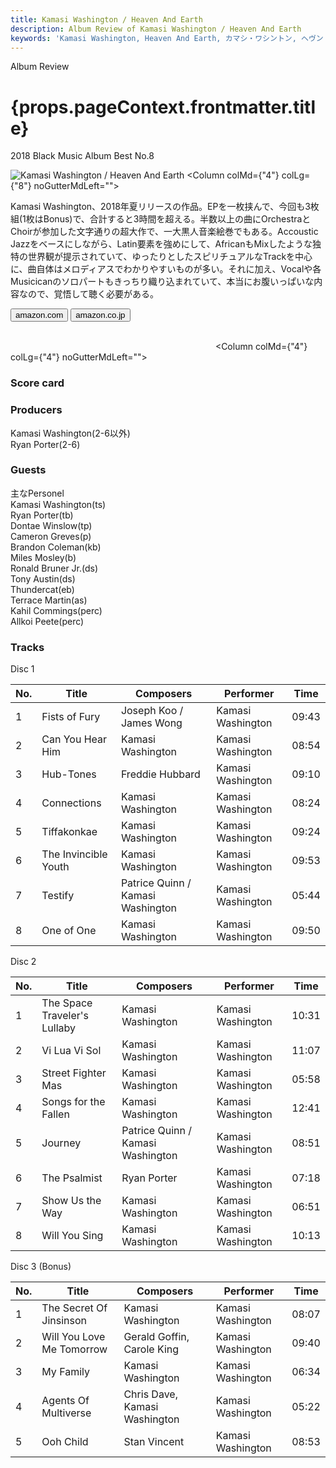 ```yaml
---
title: Kamasi Washington / Heaven And Earth
description: Album Review of Kamasi Washington / Heaven And Earth
keywords: 'Kamasi Washington, Heaven And Earth, カマシ・ワシントン, ヘヴン・アンド・アーズ'
---
```





<p className="largeP">Album Review</p>
<h1 className="h1--no--margin">{props.pageContext.frontmatter.title}</h1>
<p className="largeP"><Link to="/best50/2018/">2018 Black Music Album Best No.8</Link></p>

<Row  className="image-card-group">
	<Column colMd={"3"} colLg={"4"} noGutterMdLeft="">
       <ImageCard>

![Kamasi Washington / Heaven And Earth](../../images/cd/kamasiwashington3L.jpg) 
</ImageCard>
	</Column>
	<Column colMd={"4"} colLg={"8"} noGutterMdLeft="">
	<p>
	Kamasi Washington、2018年夏リリースの作品。EPを一枚挟んで、今回も3枚組(1枚はBonus)で、合計すると3時間を超える。半数以上の曲にOrchestraとChoirが参加した文字通りの超大作で、一大黒人音楽絵巻でもある。Accoustic Jazzをベースにしながら、Latin要素を強めにして、AfricanもMixしたような独特の世界観が提示されていて、ゆったりとしたスピリチュアルなTrackを中心に、曲自体はメロディアスでわかりやすいものが多い。それに加え、Vocalや各Musicicanのソロパートもきっちり織り込まれていて、本当にお腹いっぱいな内容なので、覚悟して聴く必要がある。
	</p>
	<div>
	  <Button className="button-right-mergin"  href="https://amzn.to/2V2tHUo" kind="primary" size="small" renderIcon={ArrowUpRight24}>
      amazon.com
    </Button>
    <Button className="button-right-mergin"  href="https://amzn.to/3eiM1jH" kind="secondary" size="small" renderIcon={ArrowUpRight24}>
      amazon.co.jp
    </Button>
	</div>
	<a style="display:inline-block;overflow:hidden;background:url(https://linkmaker.itunes.apple.com/ja-jp/lockup.svg?releaseDate=2018-06-22&kind=album&bubble=apple_music&style=mono-black) no-repeat;width:180px;height:45px;" href="https://geo.music.apple.com/jp/album/heaven-and-earth/1363033047?mt=1&app=music&ls=1&at=11lcug"></a>
	<a style="display:inline-block;overflow:hidden;background:url(https://linkmaker.itunes.apple.com/ja-jp/badge-lrg.svg?releaseDate=2018-06-22T00:00:00Z&kind=album&bubble=itunes_music) no-repeat;width:140px;height:45px;" href="https://geo.music.apple.com/jp/album/heaven-and-earth/1363033047?app=itunes&at=11lcug"></a>
	</Column>
</Row>
<Row >
	<Column colMd={"4"} colLg={"4"} noGutterMdLeft="">
<div>
    <h3>Score card</h3>
    <SliderJS2 value="3" />
	<SliderJS3 value="1" />
    <SliderJS4 value="9" />
</div>
</Column>
<Column colMd={"8"} colLg={"8"} noGutterMdLeft="">
<div>
<h3>Producers</h3>
<p>
Kamasi Washington(2-6以外)
<br/>Ryan Porter(2-6)
</p>
<h3>Guests</h3>
<p>
主なPersonel
<br/>Kamasi Washington(ts) 
<br/>Ryan Porter(tb) 
<br/>Dontae Winslow(tp) 
<br/>Cameron Greves(p) 
<br/>Brandon Coleman(kb) 
<br/>Miles Mosley(b) 
<br/>Ronald Bruner Jr.(ds)
<br/>Tony Austin(ds) 
<br/>Thundercat(eb)
<br/>Terrace Martin(as)
<br/>Kahil Commings(perc)
<br/>Allkoi Peete(perc)
</p>
</div>
</Column>
</Row>

<h3>Tracks</h3>

<p> Disc 1</p>

| No. |	 Title               |	 Composers                       |	 Performer       | Time	 |
| --- |	-------------------- | --------------------------------- | ----------------- | ----- |
| 1	  |	Fists of Fury        | Joseph Koo / James Wong           | Kamasi Washington | 09:43 |
| 2	  |	Can You Hear Him     | Kamasi Washington                 | Kamasi Washington | 08:54 |
| 3	  |	Hub-Tones            | Freddie Hubbard                   | Kamasi Washington | 09:10 |
| 4	  |	Connections          | Kamasi Washington                 | Kamasi Washington | 08:24 |
| 5	  |	Tiffakonkae          | Kamasi Washington                 | Kamasi Washington | 09:24 |
| 6	  |	The Invincible Youth | Kamasi Washington                 | Kamasi Washington | 09:53 |
| 7	  |	Testify              | Patrice Quinn / Kamasi Washington | Kamasi Washington | 05:44 |
| 8	  |	One of One           | Kamasi Washington                 | Kamasi Washington | 09:50 |

<p> Disc 2</p>

| No. |	 Title                       |	 Composers                       |	 Performer       | Time  |
| --- |	---------------------------- | --------------------------------- | ----------------- | ----- |
|  1  |	The Space Traveler's Lullaby | Kamasi Washington                 | Kamasi Washington | 10:31 |
|  2  |	Vi Lua Vi Sol                | Kamasi Washington                 | Kamasi Washington | 11:07 |
|  3  |	Street Fighter Mas           | Kamasi Washington                 | Kamasi Washington | 05:58 |
|  4  |	Songs for the Fallen         | Kamasi Washington                 | Kamasi Washington | 12:41 |
|  5  |	Journey                      | Patrice Quinn / Kamasi Washington | Kamasi Washington | 08:51 |
|  6  |	The Psalmist                 | Ryan Porter                       | Kamasi Washington | 07:18 |
|  7  |	Show Us the Way              | Kamasi Washington                 | Kamasi Washington | 06:51 |
|  8  |	Will You Sing                | Kamasi Washington                 | Kamasi Washington | 10:13 |

<p> Disc 3 (Bonus)</p>

| No. |	 Title                    |	 Composers                    |	 Performer        |	 Time |
| --- |	------------------------- |	----------------------------- |	----------------- |	----- |
| 1	  |	The Secret Of Jinsinson   | Kamasi Washington             | Kamasi Washington |	08:07 |
| 2	  |	Will You Love Me Tomorrow | Gerald Goffin, Carole King    | Kamasi Washington |	09:40 |
| 3	  |	My Family                 | Kamasi Washington             | Kamasi Washington |	06:34 |
| 4	  |	Agents Of Multiverse      | Chris Dave, Kamasi Washington | Kamasi Washington |	05:22 |
| 5	  |	Ooh Child                 | Stan Vincent                  | Kamasi Washington |	08:53 |

<Row>
<Column colMd={3} colLg={3} noGutterMdLeft>
<Review1 />
</Column>
</Row>
